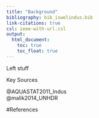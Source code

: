 ```yaml
---
title: "Background"
bibliography: bib_iswelindus.bib
link-citations: true
csl: ieee-with-url.csl
output:
  html_document:
    toc: true  
    toc_float: true 
---
```



<div id="left">
Left stuff
</div>

<div id="right">
<p id="KeySources">Key Sources</p>
@AQUASTAT2011_Indus  
@malik2014_UNHDR
</div>

#References